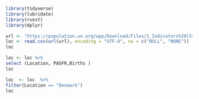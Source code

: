 ```r
library(tidyverse)
library(lubridate)
library(rvest)
library(dplyr)
```

```r
url <- "https://population.un.org/wpp/Download/Files/1_Indicators%20(Standard)/CSV_FILES/WPP2019_Fertility_by_Age.csv"
loc <- read.csv(url(url), encoding = "UTF-8", na = c("NULL", "NONE"))
loc
```

```r
loc <- loc %>%
select (Location, PASFR,Births )
loc 
```

```r
loc  <- loc  %>%
filter(Location == "Denmark")
loc 
```



